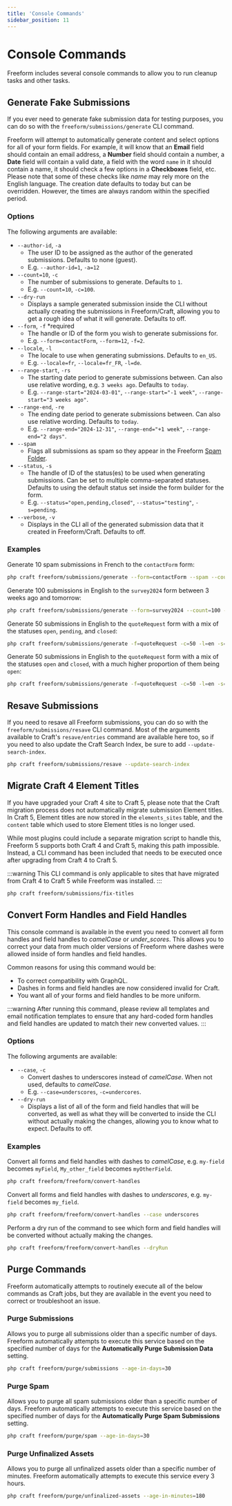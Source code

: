 ```yaml
---
title: 'Console Commands'
sidebar_position: 11
---
```




# Console Commands

Freeform includes several console commands to allow you to run cleanup tasks and other tasks.

## Generate Fake Submissions<Badge type="feature" text="5.1.14+" />

If you ever need to generate fake submission data for testing purposes, you can do so with the `freeform/submissions/generate` CLI command.

Freeform will attempt to automatically generate content and select options for all of your form fields. For example, it will know that an **Email** field should contain an email address, a **Number** field should contain a number, a **Date** field will contain a valid date, a field with the word `name` in it should contain a name, it should check a few options in a **Checkboxes** field, etc. Please note that some of these checks like _name_ may rely more on the English language. The creation date defaults to today but can be overridden. However, the times are always random within the specified period.

### Options

The following arguments are available:

- `--author-id`, `-a`
  - The user ID to be assigned as the author of the generated submissions. Defaults to none (guest).
  - E.g. `--author-id=1`, `-a=12`
- `--count=10`, `-c`
  - The number of submissions to generate. Defaults to `1`.
  - E.g. `--count=10`, `-c=100`.
- `--dry-run`
  - Displays a sample generated submission inside the CLI without actually creating the submissions in Freeform/Craft, allowing you to get a rough idea of what it will generate. Defaults to off.
- `--form`, `-f` <span className="red">\*required</span>
  - The handle or ID of the form you wish to generate submissions for.
  - E.g. `--form=contactForm`, `--form=12`, `-f=2`.
- `--locale`, `-l`
  - The locale to use when generating submissions. Defaults to `en_US`.
  - E.g. `--locale=fr`, `--locale=fr_FR`, `-l=de`.
- `--range-start`, `-rs`
  - The starting date period to generate submissions between. Can also use relative wording, e.g. `3 weeks ago`. Defaults to `today`.
  - E.g. `--range-start="2024-03-01"`, `--range-start="-1 week"`, `--range-start="3 weeks ago"`.
- `--range-end`, `-re`
  - The ending date period to generate submissions between. Can also use relative wording. Defaults to `today`.
  - E.g. `--range-end="2024-12-31"`, `--range-end="+1 week"`, `--range-end="2 days"`.
- `--spam`
  - Flags all submissions as spam so they appear in the Freeform [Spam Folder](../forms/spam-protection.mdx#spam-folder).
- `--status`, `-s`
  - The handle of ID of the status(es) to be used when generating submissions. Can be set to multiple comma-separated statuses. Defaults to using the default status set inside the form builder for the form.
  - E.g. `--status="open,pending,closed"`, `--status="testing"`, `-s=pending`.
- `--verbose`, `-v`
  - Displays in the CLI all of the generated submission data that it created in Freeform/Craft. Defaults to off.

### Examples

<Tabs>
<TabItem value="fake-submissions-basic" label="Basic" default>

Generate 10 spam submissions in French to the `contactForm` form:

```sh
php craft freeform/submissions/generate --form=contactForm --spam --count=10 --locale=fr
```

</TabItem>
<TabItem value="fake-submissions-date-ranges" label="Date Ranges">

Generate 100 submissions in English to the `survey2024` form between 3 weeks ago and tomorrow:

```sh
php craft freeform/submissions/generate --form=survey2024 --count=100 --locale=en --range-start="3 weeks ago" --range-end="tomorrow"
```

</TabItem>
<TabItem value="fake-submissions-statuses" label="Statuses">

Generate 50 submissions in English to the `quoteRequest` form with a mix of the statuses `open`, `pending`, and `closed`:

```sh
php craft freeform/submissions/generate -f=quoteRequest -c=50 -l=en -s="open,pending,closed"
```

</TabItem>
<TabItem value="fake-submissions-statuses-skewed-ratio" label="Statuses with Skewed Ratio">

Generate 50 submissions in English to the `quoteRequest` form with a mix of the statuses `open` and `closed`, with a much higher proportion of them being `open`:

```sh
php craft freeform/submissions/generate -f=quoteRequest -c=50 -l=en -s="open,open,open,open,closed"
```

</TabItem>
</Tabs>

## Resave Submissions<Badge type="feature" text="5.1.13+" />

If you need to resave all Freeform submissions, you can do so with the `freeform/submissions/resave` CLI command. Most of the arguments available to Craft's `resave/entries` command are available here too, so if you need to also update the Craft Search Index, be sure to add `--update-search-index`.

```sh
php craft freeform/submissions/resave --update-search-index
```

## Migrate Craft 4 Element Titles<Badge type="feature" text="5.1.13+" />

If you have upgraded your Craft 4 site to Craft 5, please note that the Craft migration process does not automatically migrate submission Element titles. In Craft 5, Element titles are now stored in the `elements_sites` table, and the `content` table which used to store Element titles is no longer used.

While most plugins could include a separate migration script to handle this, Freeform 5 supports both Craft 4 and Craft 5, making this path impossible. Instead, a CLI command has been included that needs to be executed once after upgrading from Craft 4 to Craft 5.

:::warning
This CLI command is only applicable to sites that have migrated from Craft 4 to Craft 5 while Freeform was installed.
:::

```sh
php craft freeform/submissions/fix-titles
```

## Convert Form Handles and Field Handles <Badge type="feature" text="5.9.11+" />

This console command is available in the event you need to convert all form handles and field handles to _camelCase_ or _under_scores_. This allows you to correct your data from much older versions of Freeform where dashes were allowed inside of form handles and field handles.

Common reasons for using this command would be:

- To correct compatibility with GraphQL.
- Dashes in forms and field handles are now considered invalid for Craft.
- You want all of your forms and field handles to be more uniform.

:::warning
After running this command, please review all templates and email notification templates to ensure that any hard-coded form handles and field handles are updated to match their new converted values.
:::

### Options

The following arguments are available:

- `--case`, `-c`
  - Convert dashes to underscores instead of _camelCase_. When not used, defaults to _camelCase_.
  - E.g. `--case=underscores`, `-c=undercores`.
- `--dry-run`
  - Displays a list of all of the form and field handles that will be converted, as well as what they will be converted to inside the CLI without actually making the changes, allowing you to know what to expect. Defaults to off.

### Examples

<Tabs>
<TabItem value="convert-handles-camel-case" label="Camel Case" default>

Convert all forms and field handles with dashes to _camelCase_, e.g. `my-field` becomes `myField`, `My_other_field` becomes `myOtherField`.

```sh
php craft freeform/freeform/convert-handles
```

</TabItem>
<TabItem value="convert-handles-underscores" label="Underscores">

Convert all forms and field handles with dashes to _underscores_, e.g. `my-field` becomes `my_field`.

```sh
php craft freeform/freeform/convert-handles --case underscores
```

</TabItem>
<TabItem value="convert-handles-dry-run" label="Dry Run">

Perform a dry run of the command to see which form and field handles will be converted without actually making the changes.

```sh
php craft freeform/freeform/convert-handles --dryRun
```

</TabItem>
</Tabs>

## Purge Commands

Freeform automatically attempts to routinely execute all of the below commands as Craft jobs, but they are available in the event you need to correct or troubleshoot an issue.

### Purge Submissions<Badge type="pro" text="Pro" />

Allows you to purge all submissions older than a specific number of days. Freeform automatically attempts to execute this service based on the specified number of days for the **Automatically Purge Submission Data** setting.

```sh
php craft freeform/purge/submissions --age-in-days=30
```

### Purge Spam<BadgeGroup><Badge type="lite" text="Lite" /><Badge type="pro" text="Pro" /></BadgeGroup>

Allows you to purge all spam submissions older than a specific number of days. Freeform automatically attempts to execute this service based on the specified number of days for the **Automatically Purge Spam Submissions** setting.

```sh
php craft freeform/purge/spam --age-in-days=30
```

### Purge Unfinalized Assets

Allows you to purge all unfinalized assets older than a specific number of minutes. Freeform automatically attempts to execute this service every 3 hours.

```sh
php craft freeform/purge/unfinalized-assets --age-in-minutes=180
```
